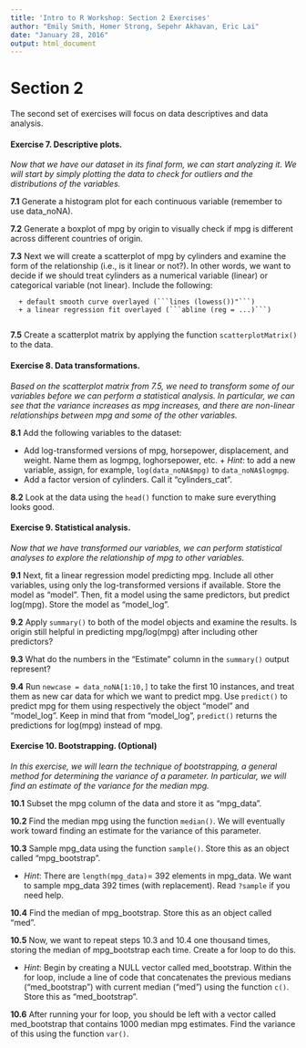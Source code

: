 ```yaml
---
title: 'Intro to R Workshop: Section 2 Exercises'
author: "Emily Smith, Homer Strong, Sepehr Akhavan, Eric Lai"
date: "January 28, 2016"
output: html_document
---
```


# **Section 2**

The second set of exercises will focus on data descriptives and data analysis. 

#### Exercise 7. Descriptive plots. 

*Now that we have our dataset in its final form, we can start analyzing it. We will start by simply plotting the data to check for outliers and the distributions of the variables.* 

**7.1** Generate a histogram plot for each continuous variable (remember to use data_noNA). 

**7.2** Generate a boxplot of mpg by origin to visually check if mpg is different across different countries of origin. 

**7.3** Next we will create a scatterplot of mpg by cylinders and examine the form of the relationship (i.e., is it linear or not?). In other words, we want to decide if we should treat cylinders as a numerical variable (linear) or categorical variable (not linear). Include the following:

      + default smooth curve overlayed (```lines (lowess())"```)
      + a linear regression fit overlayed (```abline (reg = ...)```)
      
**7.5** Create a scatterplot matrix by applying the function ```scatterplotMatrix()``` to the data.


#### Exercise 8. Data transformations. 

*Based on the scatterplot matrix from 7.5, we need to transform some of our variables before we can perform a statistical analysis. In particular, we can see that the variance increases as mpg increases, and there are non-linear relationships between mpg and some of the other variables.* 

**8.1** Add the following variables to the dataset: 

* Add log-transformed versions of mpg, horsepower, displacement, and weight. Name them as logmpg, loghorsepower, etc.
      + *Hint*: to add a new variable, assign, for example, ```log(data_noNA$mpg)``` to ```data_noNA$logmpg```. 
* Add a factor version of cylinders. Call it "cylinders_cat". 

**8.2** Look at the data using the ```head()``` function to make sure everything looks good.

#### Exercise 9. Statistical analysis.

*Now that we have transformed our variables, we can perform statistical analyses to explore the relationship of mpg to other variables.*

**9.1** Next, fit a linear regression model predicting mpg. Include all other variables, using only the log-transformed versions if available. Store the model as "model". Then, fit a model using the same predictors, but predict log(mpg). Store the model as "model_log".

**9.2** Apply ```summary()``` to both of the model objects and examine the results. Is origin still helpful in predicting mpg/log(mpg) after including other predictors?

**9.3** What do the numbers in the "Estimate" column in the ```summary()``` output  represent? 

**9.4** Run ```newcase = data_noNA[1:10,]``` to take the first 10 instances, and treat them as new car data for which we want to predict mpg. Use ```predict()``` to predict mpg for them using respectively the object "model" and "model_log". Keep in mind that from "model_log", ```predict()``` returns the predictions for log(mpg) instead of mpg. 



#### Exercise 10. Bootstrapping. (Optional)

*In this exercise, we will learn the technique of bootstrapping, a general method for determining the variance of a parameter. In particular, we will find an estimate of the variance for the median mpg.*

**10.1** Subset the mpg column of the data and store it as "mpg_data". 

**10.2** Find the median mpg using the function ```median()```. We will eventually work toward finding an estimate for the variance of this parameter. 

**10.3** Sample mpg_data using the function ```sample()```. Store this as an object called "mpg_bootstrap". 

* *Hint*: There are ```length(mpg_data)```= 392 elements in mpg_data. We want to sample mpg_data 392 times (with replacement). Read ```?sample``` if you need help.

**10.4** Find the median of mpg_bootstrap. Store this as an object called "med".  

**10.5** Now, we want to repeat steps 10.3 and 10.4 one thousand times, storing the median of mpg_bootstrap each time. Create a for loop to do this. 

* *Hint*: Begin by creating a NULL vector called med_bootstrap. Within the for loop, include a line of code that concatenates the previous medians ("med_bootstrap") with current median ("med") using the function ```c()```. Store this as "med_bootstrap". 

**10.6** After running your for loop, you should be left with a vector called med_bootstrap that contains 1000 median mpg estimates. Find the variance of this using the function ```var()```. 
